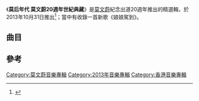 {{Album infobox | <!-- See Wikipedia:WikiProject_Albums -->
| Name        = 莫后年代 莫文蔚20週年世紀典藏
| Type        = 新曲+精選
| Artist      = [[莫文蔚|莫文蔚]]
| Cover       = 
| Released    = 2013年10月31日
| Recorded    = 2013年
| Genre       = [[粵語流行音樂|粵語流行音樂]]
| Length      = 
| Label       = [[環球唱片_(香港)|環球唱片]]
| Last album  = [[Somewhere_I_Belong_(專輯)|Somewhere I Belong]]<br>（2013年）
| This album  = '''莫后年代 莫文蔚20週年世紀典藏'''<br>（2013年）
| Next album  = [[不散,不見|不散,不見]]<br>（2014年）
}}

《'''莫后年代 莫文蔚20週年世紀典藏'''》是[[莫文蔚|莫文蔚]]紀念出道20週年推出的精選輯，於2013年10月31日推出<ref>{{Cite web|url=http://ent.ifeng.com/a/20140923/40315099_0.shtml|title=莫文蔚“莫后年代”20周年巡演落幕 《看看》首唱|accessdate=2018-04-25|work=ent.ifeng.com|archive-date=2018-04-25|archive-url=https://web.archive.org/web/20180425183418/http://ent.ifeng.com/a/20140923/40315099_0.shtml|dead-url=no}}</ref>；當中有收錄一首新歌《娘娘駕到》。

==曲目==
{{Tracklist
| headline = Disc 1 莫-{后}-創作
| font_size = 90%
| total_length = 64:48

| music_credits = yes
| lyrics_credits = yes
| arranger_credits = yes
| producer_credits = yes
| longnote_column = yes
| extra_column = 首次收錄專輯

| title1 = 小時錄音：你喜歡聽什麼歌呀？
| music1 = 
| lyrics1 = 
| arranger1 = 
| producer1 = 
| longnote1 = 
| extra1 = 莫后年代 莫文蔚20週年世紀典藏
| length1 = 0:04

| title2 = Love Yourself
| music2 = [[伊秩弘將|伊秩弘將]]
| lyrics2 = [[莫文蔚|莫文蔚]]
| arranger2 = [[水島康貴|水島康貴]]
| producer2 = 伊秩弘將<br>[[小原芳信|小原芳信]]
| longnote2 = 
| extra2 = [[愛自己|愛自己]]
| length2 = 4:38

| title3 = I Say
| music3 = 伊秩弘將
| lyrics3 = 莫文蔚
| arranger3 = 水島康貴
| producer3 = 伊秩弘將
| longnote3 = 
| extra3 = [[我要說|我要說]]
| length3 = 4:01

| title4 = Pretty In Love
| music4 = 伊秩弘將
| lyrics4 = 莫文蔚
| arranger4 = 水島康貴
| producer4 = 伊秩弘將<br>小原芳信
| longnote4 = 
| extra4 = [[你可以|你可以]]
| length4 = 4:24

| title5 = Slowly
| music5 = [[林暐哲|林暐哲]]
| lyrics5 = [[陳綺貞|陳綺貞]]
| arranger5 = [[屠穎|屠穎]]
| producer5 = 林暐哲
| longnote5 = 
| extra5 = 我要說
| length5 = 4:53

| title6 = Silently
| music6 = [[Begin|Begin]]
| lyrics6 = 莫文蔚
| arranger6 = [[Ryomei_Shiraii|Ryomei Shiraii]]
| producer6 = 
| longnote6 = 日本電視動畫《魔法陣都市》片尾曲
| extra6 = [[魔法陣都市|Silent Mobius]]［動畫原聲帶］
| length6 = 4:41

| title7 = 頭號粉絲
| music7 = 莫文蔚
| lyrics7 = [[李焯雄|李焯雄]]
| arranger7 = [[Terry_Chan|Terry Chan]]
| producer7 = 莫文蔚<br>Terry Chan
| longnote7 = 
| extra7 = [[拉活|拉活]]
| length7 = 4:39

| title8 = Diva
| music8 = 莫文蔚
| lyrics8 = 李焯雄
| arranger8 = Terry Chan
| producer8 = 莫文蔚<br>Terry Chan
| longnote8 = 
| extra8 = [[拉活|拉活]]
| length8 = 3:58

| title9 = L!ve 拉活
| music9 = 莫文蔚
| lyrics9 = 李焯雄
| arranger9 = [[許德治|許德治]]
| producer9 = 莫文蔚<br>Terry Chan
| longnote9 = 
| extra9 = [[拉活|拉活]]
| length9 = 3:37

| title10 = 溜溜的情歌
| music10 = [[张亚东_(音乐人)|張亞東]]<br>莫文蔚
| lyrics10 = 李焯雄
| arranger10 = [[趙麟|趙麟]]
| producer10 = 張亞東
| longnote10 = 
| extra10 = [[回蔚|回蔚]]
| length10 = 3:58

| title11 = 選擇題
| music11 = 莫文蔚
| lyrics11 = [[王海濤|王海濤]]
| arranger11 = [[陳迪|陳迪]]
| producer11 = 張亞東
| longnote11 = 電影《[[杜拉拉升職記|杜拉拉升職記]]》插曲
| extra11 = 莫后年代 莫文蔚20週年世紀典藏
| length11 = 3:24

| title12 = 寶貝
| music12 = 莫文蔚
| lyrics12 = 張亞東<br>莫文蔚
| arranger12 = [[Terence_Teo|Terence Teo]]
| producer12 = 張亞東
| longnote12 = 
| extra12 = [[寶貝_(莫文蔚專輯)|寶貝]]
| length12 = 3:59

| title13 = 完美孤獨
| music13 = 莫文蔚
| lyrics13 = [[林夕|林夕]]
| arranger13 = Terence Teo
| producer13 = 張亞東
| longnote13 = 
| extra13 = [[寶貝_(莫文蔚專輯)|寶貝]]
| length13 = 4:52

| title14 = Goodbye
| music14 = 莫文蔚
| lyrics14 = 王海濤
| arranger14 = [[吳慶隆|吳慶隆]]
| producer14 = 張亞東
| longnote14 = 
| extra14 = [[寶貝_(莫文蔚專輯)|寶貝]]
| length14 = 4:49

| title15 = 洗澡時唱的歌
| music15 = 莫文蔚
| lyrics15 = 林夕
| arranger15 = [[宋陽|宋陽]]
| producer15 = 張亞東
| longnote15 = 
| extra15 = [[寶貝_(莫文蔚專輯)|寶貝]]
| length15 = 3:54

| title16 = While My Guitar Gently Weeps
| music16 = [[George_Harrison|George Harrison]]
| lyrics16 = George Harrison
| arranger16 = [[Bugge_Wesseltoft|Bugge Wesseltoft]]
| producer16 = 
| longnote16 = 
| extra16 = [[Somewhere_I_Belong_(專輯)|Somewhere I Belong]]
| length16 = 4:49
}}

{{Tracklist
| headline = Disc 2 莫-{后}-大師
| font_size = 90%
| total_length = 72:48

| music_credits = yes
| lyrics_credits = yes
| arranger_credits = yes
| producer_credits = yes
| longnote_column = yes
| extra_column = 首次收錄專輯

| title1 = 盛夏的果實
| music1 = [[Meyna_Co.|Meyna Co.]]
| lyrics1 = [[李焯雄|李焯雄]]
| arranger1 = [[張佳添|張佳添]]
| producer1 = 張佳添
| longnote1 = 
| extra1 = [[Karen_More|Karen More]]
| length1 = 4:09

| title2 = 密流
| music2 = [[张亚东_(音乐人)|張亞東]]
| lyrics2 = 李焯雄
| arranger2 = [[Jakub_Groos|Jakub Groos]]
| producer2 = 張亞東
| note2 = Original
| longnote2 = 
| extra2 = 潛流
| length2 = 4:42

| title3 = 娘娘駕到
| music3 = [[Freja_Jonsson_Blomberg|Freja Jonsson Blomberg]]<br>[[Maria_Marcus|Maria Marcus]]
| lyrics3 = 李焯雄
| arranger3 = [[蔡庭貴|蔡庭貴]]
| producer3 = [[阿弟仔|阿弟仔]]
| longnote3 = 
| extra3 = 莫后年代 莫文蔚20週年世紀典藏
| length3 = 3:30

| title4 = 愛情
| music4 = [[張洪量|張洪量]]
| lyrics4 = [[姚謙|姚謙]]<br>張洪量
| arranger4 = [[董運昌|董運昌]]
| producer4 = 張洪量
| longnote4 = 
| extra4 = [[我要說|我要說]]
| length4 = 4:45

| title5 = 電台情歌
| music5 = [[王治平|王治平]]
| lyrics5 = 姚謙
| arranger5 = [[李伯傑|李伯傑]]
| producer5 = [[李振權|Jim Lee]]
| longnote5 = 
| extra5 = [[做自己|做自己]]
| length5 = 4:07

| title6 = 堅強的理由
| music6 = [[伍佰|伍佰]]
| lyrics6 = 伍佰
| arranger6 = 伍佰<br>[[China_Blue|China Blue]]
| producer6 = 伍佰
| note6 = [[伍佰|伍佰]]合唱
| longnote6 = 
| extra6 = [[我要說|我要說]]
| length6 = 5:18

| title7 = 真的嗎?
| music7 = [[張震嶽|張震嶽]]
| lyrics7 = 張震嶽
| arranger7 = 伍佰<br>China Blue
| producer7 = 伍佰
| longnote7 = 
| extra7 = [[我要說|我要說]]
| length7 = 5:21

| title8 = 愛我的請舉手
| music8 = [[林暐哲|林暐哲]]
| lyrics8 = 李焯雄
| arranger8 = [[金木義則|金木義則]]
| producer8 = 林暐哲
| longnote8 = 
| extra8 = [[就是莫文蔚|就是莫文蔚]]
| length8 = 3:40

| title9 = 陰天
| music9 = [[李宗盛|李宗盛]]<br>[[周國儀|周國儀]]
| lyrics9 = 李宗盛
| arranger9 = 周國儀
| producer9 = 李宗盛
| longnote9 = 
| extra9 = [[你可以|你可以]]
| length9 = 4:02

| title10 = 單人房雙人床
| music10 = [[鄭華娟|鄭華娟]]
| lyrics10 = 李焯雄
| arranger10 = [[李偲菘|李偲菘]]<br>[[陳科妤|陳科妤]]
| producer10 = 李偲菘
| longnote10 = 
| extra10 = [[I_(莫文蔚專輯)|i]]
| length10 = 4:43

| title11 = You Are So Beautiful
| music11 = [[陳熙_(音樂人)|陳熙]]
| lyrics11 = 李焯雄
| arranger11 = 陳熙
| producer11 = [[陶喆|陶喆]]
| longnote11 = 
| extra11 = [[X_(莫文蔚專輯)|X]]
| length11 = 4:46

| title12 = 那可不一定
| music12 = [[王力宏|王力宏]]
| lyrics12 = 李焯雄
| arranger12 = [[王繼康|王繼康]]
| producer12 = 王力宏
| longnote12 = 
| extra12 = [[I_(莫文蔚專輯)|i]]
| length12 = 3:29

| title13 = 看透
| music13 = [[謝霆鋒|謝霆鋒]]
| lyrics13 = [[林夕|林夕]]
| arranger13 = [[吳慶隆|吳慶隆]]
| producer13 = [[劉天健|劉天健]]
| longnote13 = 
| extra13 = [[X_(莫文蔚專輯)|X]]
| length13 = 3:56

| title14 = 眾生緣
| music14 = [[周杰倫|周杰倫]]
| lyrics14 = 林夕
| arranger14 = [[Adam_Lee|Adam Lee]]
| producer14 = [[李偉菘|李偉菘]]
| longnote14 = 
| extra14 = [[如果沒有你_(莫文蔚專輯)|如果沒有你]]
| length14 = 3:38

| title15 = 幻聽
| music15 = 伍佰
| lyrics15 = 林夕
| arranger15 = 伍佰
| producer15 = 伍佰
| longnote15 = 
| extra15 = [[一朵金花|一朵金花]]
| length15 = 5:00

| title16 = 我不耐煩
| music16 = [[孫偉倫|孫偉倫]]
| lyrics16 = 林夕
| arranger16 = [[刘志远_(香港音乐人)|劉志遠]]
| producer16 = Jim Lee
| longnote16 = 
| extra16 = [[我要說|我要說]]
| length16 = 3:35

| title17 = 這等待眼睛
| music17 = [[雷頌德|雷頌德]]
| lyrics17 = [[周禮茂|周禮茂]]
| arranger17 = 雷頌德
| producer17 = 雷頌德<br>[[C._Y._Kong|C. Y. Kong]]
| longnote17 = 
| extra17 = [[Karen_(莫文蔚專輯)|Karen]]
| length17 = 3:59
}}

{{Tracklist
| headline = Disc 3 莫-{后}-點滴
| font_size = 90%
| total_length = 61:37

| music_credits = yes
| lyrics_credits = yes
| arranger_credits = yes
| producer_credits = yes
| longnote_column = yes
| extra_column = 首次收錄專輯

| title1 = Killing Me Softly With His Song
| music1 = [[Charles_Fox|Charles Fox]]
| lyrics1 = [[Norman_Gimbel|Norman Gimbel]]
| arranger1 = 
| producer1 = 
| longnote1 = 
| extra1 = [[Rendez-vous|Rendez-vous]]
| length1 = 4:24

| title2 = 愛
| music2 = [[陳曉娟|陳曉娟]]
| lyrics2 = [[李焯雄|李焯雄]]
| arranger2 = [[Terence_Teo|Terence Teo]]
| producer2 = [[李偲菘|李偲菘]]
| longnote2 = 
| extra2 = [[I_(莫文蔚專輯)|i]]
| length2 = 3:15

| title3 = 風從那裡來
| music3 = [[古月|古月]]
| lyrics3 = [[莊奴|莊奴]]
| arranger3 = [[鄭偉|鄭偉]]
| producer3 = [[张亚东_(音乐人)|張亞東]]
| longnote3 = 
| extra3 = [[回蔚|回蔚]]
| length3 = 3:53

| title4 = 未了情
| music4 = [[賀綠汀|賀綠汀]]
| lyrics4 = [[唐書琛|唐書琛]]
| arranger4 = [[盧冠廷|盧冠廷]]
| producer4 = 盧冠廷<br>[[郭啟華|郭啟華]]
| longnote4 = 
| extra4 = 齊天周大聖之西遊雙記 (月光寶盒/仙履奇緣) 電影原聲帶
| length4 = 3:58

| title5 = 如果沒有你
| music5 = [[左安安|左安安]]
| lyrics5 = 李焯雄<br>左安安
| arranger5 = [[周恆毅|周恆毅]]
| producer5 = [[薛忠銘|薛忠銘]]
| longnote5 = 
| extra5 = [[如果沒有你_(莫文蔚專輯)|如果沒有你]]
| length5 = 4:49

| title6 = 夜上海
| music6 = [[陳歌辛|陳歌辛]]
| lyrics6 = [[楊彥岐|楊彥岐]]
| arranger6 = [[Bugge_Wesseltoft|Bugge Wesseltoft]]
| producer6 = 
| longnote6 = 
| extra6 = [[Somewhere_I_Belong_(專輯)|Somewhere I Belong]]
| length6 = 2:36

| title7 = 打起手鼓唱起歌
| music7 = [[施光南|施光南]]
| lyrics7 = [[韓偉|韓偉]]
| arranger7 = 鄭偉
| producer7 = 張亞東
| longnote7 = 
| extra7 = [[回蔚|回蔚]]
| length7 = 4:07

| title8 = 其實我一直都想對你說
| music8 = [[莫文蔚|莫文蔚]]
| lyrics8 = 李焯雄
| arranger8 = [[陳明道|Terry Chan]]
| producer8 = 
| longnote8 = 
| extra8 = [[拉活|拉活]]
| length8 = 4:31

| title9 = 忽然之間
| music9 = [[林健華|林健華]]
| lyrics9 = [[周耀輝|周耀輝]]<br>李焯雄
| arranger9 = 林健華
| producer9 = 林健華
| longnote9 = 
| extra9 = [[就是莫文蔚|就是莫文蔚]]
| length9 = 3:22

| title10 = 他不愛我
| music10 = [[陳小霞|陳小霞]]
| lyrics10 = [[楊立德|楊立德]]
| arranger10 = [[王豫民|王豫民]]
| producer10 = [[張洪量|張洪量]]
| longnote10 = 
| extra10 = [[做自己|做自己]]
| length10 = 3:57

| title11 = 失戀萬歲
| music11 = [[Niklas_Johansson|Niklas Johansson]]
| lyrics11 = [[許常德|許常德]]
| arranger11 = [[鍾興民|鍾興民]]
| producer11 = [[賈敏恕|賈敏恕]]
| note11 = [[蘇慧倫|蘇慧倫]]合唱
| longnote11 = 
| extra11 = [[失戀萬歲|失戀萬歲]]
| length11 = 3:03

| title12 = 你給我多少時間
| music12 = [[馬怡靜|馬怡靜]]
| lyrics12 = 周耀輝<br>李焯雄
| arranger12 = [[陳飛午|陳飛午]]
| producer12 = 薛忠銘
| longnote12 = 
| extra12 = [[I_(莫文蔚專輯)|i]]
| length12 = 5:04

| title13 = 執子之手
| music13 = 莫文蔚
| lyrics13 = [[崔恕|崔恕]]
| arranger13 = [[薛峰|薛峰]]
| producer13 = 張亞東
| longnote13 = 
| extra13 = [[寶貝_(莫文蔚專輯)|寶貝]]
| length13 = 4:18

| title14 = 太多太多
| music14 = [[王梓軒|王梓軒]]<br>[[唐達|唐達]]
| lyrics14 = [[陳詠謙|陳詠謙]]
| arranger14 = 王梓軒<br>唐達
| producer14 = [[Eric_Kwok|Eric Kwok]]
| longnote14 = 
| extra14 = [[寶貝_(莫文蔚專輯)|寶貝]]
| length14 = 4:00

| title15 = 回家
| music15 = [[于逸堯|-{于}-逸堯]]
| lyrics15 = [[林夕|林夕]]
| arranger15 = [[蔡德才|蔡德才]]
| producer15 = [[黃耀明|黃耀明]]
| longnote15 = 
| extra15 = [[回家_(莫文蔚EP)|回家]]
| length15 = 4:41

| title16 = Karen 小時錄音：Ten Little Elephants (兒歌)
| music16 = 
| lyrics16 = 
| arranger16 = 
| producer16 = 
| longnote16 = 
| extra16 = 莫后年代 莫文蔚20週年世紀典藏
| length16 = 1:31
}}

{{Track listing
| collapsed = 
| headline = DVD 幕前莫-{后}- MV+演唱會精彩紀錄
| total_length = 
| title1 = While My Guitar Gently Weeps
| title2 = 傾國傾城
| title3 = 艾美麗 愛美麗
| title4 = 隱隱
| title5 = 天下大同
| title6 = 黑雨
| title7 = 如果你是李白
| title8 = 十二樓
| title9 = 寂寞的戀人啊
| title10 = 盛夏的果實
| title11 = 雙城故事
| title12 = 忽然之間
| title13 = 不要愛我
| note13 = 回蔚演唱會
| title14 = 陰天
| note14 = 回蔚演唱會
| title15 = 沒時間
| title16 = Let's Fall In Love
| title17 = 廣島之戀
| title18 = 他不愛我
| note18 = 回蔚演唱會
}}
==參考==
{{reflist}}
[[Category:莫文蔚音樂專輯|Category:莫文蔚音樂專輯]]
[[Category:2013年音樂專輯|Category:2013年音樂專輯]]
[[Category:香港音樂專輯|Category:香港音樂專輯]]

{{莫文蔚}}